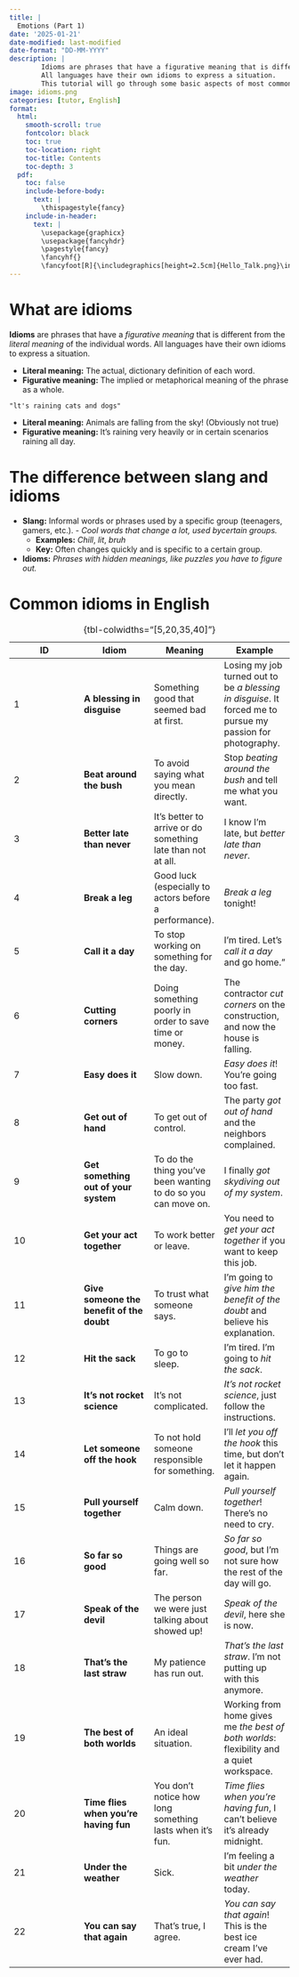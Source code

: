 ```yaml
---
title: |
  Emotions (Part 1)
date: '2025-01-21'
date-modified: last-modified
date-format: "DD-MM-YYYY"
description: |
        Idioms are phrases that have a figurative meaning that is different from the literal meaning of the individual words. 
        All languages have their own idioms to express a situation. 
        This tutorial will go through some basic aspects of most commonly used idioms in English.
image: idioms.png
categories: [tutor, English]
format: 
  html:
    smooth-scroll: true
    fontcolor: black
    toc: true
    toc-location: right
    toc-title: Contents
    toc-depth: 3
  pdf:
    toc: false
    include-before-body: 
      text: |
        \thispagestyle{fancy}
    include-in-header: 
      text: |
        \usepackage{graphicx}
        \usepackage{fancyhdr}
        \pagestyle{fancy}
        \fancyhf{} 
        \fancyfoot[R]{\includegraphics[height=2.5cm]{Hello_Talk.png}\includegraphics[height=2.5cm]{Red_Note.png}}
---
```


# What are idioms

**Idioms** are phrases that have a *figurative meaning* that is different from the *literal meaning* of the individual words. All languages have their own idioms to express a situation.

- **Literal meaning:** The actual, dictionary definition of each word.
- **Figurative meaning:** The implied or metaphorical meaning of the phrase as a whole.

`"lt's raining cats and dogs"`

- **Literal meaning:** Animals are falling from the sky! (Obviously not true)
- **Figurative meaning:** lt's raining very heavily or in certain scenarios raining all day.

# The difference between slang and idioms
- **Slang:** Informal words or phrases used by a specific group (teenagers, gamers, etc.). - *Cool words that change a lot, used bycertain groups.*
  - **Examples:**  *Chill*, *lit*, *bruh*
  - **Key:**  Often changes quickly and is specific to a certain group.
- **Idioms:**  *Phrases with hidden meanings, like puzzles you have to figure out.*

# Common idioms in English

ID|Idiom|Meaning|Example
-|-|-|-
1|**A blessing in disguise**|Something good that seemed bad at first.|Losing my job turned out to be *a blessing in disguise*. It forced me to pursue my passion for photography.
2|**Beat around the bush**|To avoid saying what you mean directly.|Stop *beating around the bush* and tell me what you want.
3|**Better late than never**|It's better to arrive or do something late than not at all.| I know I'm late, but *better late than never*.
4|**Break a leg**|Good luck (especially to actors before a performance).|*Break a leg* tonight!
5|**Call it a day**|To stop working on something for the day.|I'm tired. Let's *call it a day* and go home."
6|**Cutting corners**|Doing something poorly in order to save time or money.|The contractor *cut corners* on the construction, and now the house is falling.
7|**Easy does it**|Slow down.|*Easy does it*! You're going too fast.
8|**Get out of hand**|To get out of control.|The party *got out of hand* and the neighbors complained.
9|**Get something out of your system**|To do the thing you've been wanting to do so you can move on.|I finally *got skydiving out of my system*.
10|**Get your act together**|To work better or leave.|You need to *get your act together* if you want to keep this job.
11|**Give someone the benefit of the doubt**|To trust what someone says.|I'm going to *give him the benefit of the doubt* and believe his explanation.
12|**Hit the sack**|To go to sleep.|I'm tired. I'm going to *hit the sack*.
13|**It's not rocket science**|It's not complicated.|*It's not rocket science*, just follow the instructions.
14|**Let someone off the hook**|To not hold someone responsible for something.|I'll *let you off the hook* this time, but don't let it happen again.
15|**Pull yourself together**|Calm down.|*Pull yourself together*! There's no need to cry.
16|**So far so good**|Things are going well so far.|*So far so good*, but I'm not sure how the rest of the day will go.
17|**Speak of the devil**|The person we were just talking about showed up!|*Speak of the devil*, here she is now.
18|**That's the last straw**|My patience has run out.|*That's the last straw*. I'm not putting up with this anymore.
19|**The best of both worlds**|An ideal situation.|Working from home gives me *the best of both worlds*: flexibility and a quiet workspace.
20|**Time flies when you're having fun**| You don't notice how long something lasts when it's fun.|*Time flies when you're having fun*, I can't believe it's already midnight.
21|**Under the weather**|Sick.|I'm feeling a bit *under the weather* today.
22|**You can say that again**|That's true, I agree.|*You can say that again*! This is the best ice cream I've ever had.
: {tbl-colwidths="[5,20,35,40]"}